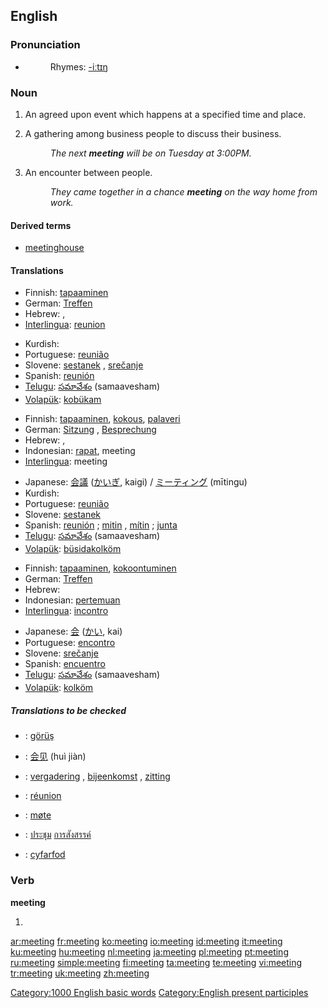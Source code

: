 ==English==

{{rank|physical|spring|troops|897|meeting|corner|spite|built}}

===Pronunciation===
*{{audio|en-us-meeting.ogg|Audio (US)}}
*:Rhymes: [[Rhymes:English:-iːtɪŋ|-iːtɪŋ]]

===Noun===
{{en-noun}}

# {{rfex}} An agreed upon event which happens at a specified time and place.
# A gathering among business people to discuss their business.
#:''The next '''meeting''' will be on Tuesday at 3:00PM.''
# An encounter between people.
#:''They came together in a chance '''meeting''' on the way home from work.''

====Derived terms====
*[[meetinghouse]]

====Translations====
{{trans-top|An agreed upon event which happens at a specified time and place}}
*Finnish: [[tapaaminen]]
*German: [[Treffen]] {{n}}
*Hebrew: {{he-translation|פגישה|pgishá}} {{f}}, {{he-translation|ישיבה|yeshivá}} {{f}}
*[[Interlingua]]: [[reunion]]
{{trans-mid}}
*Kurdish: {{KUchar|[[کۆبونه‌وه‌]]}}
*Portuguese: [[reunião]] {{f}}
*Slovene: [[sestanek]] {{m}}, [[srečanje]] {{n}}
*Spanish: [[reunión]] {{f}}
*[[Telugu]]: [[సమావేశం]] (samaavesham)
*[[Volapük]]: [[kobükam]]
{{trans-bottom}}

{{trans-top|A gathering among business people to discuss their business}}
*Finnish: [[tapaaminen]], [[kokous]], [[palaveri]]
*German: [[Sitzung]] {{f}}, [[Besprechung]] {{f}}
*Hebrew: {{he-translation|פגישה|pgishá}} {{f}}, {{he-translation|ישיבה|yeshivá}} {{f}}
*Indonesian: [[rapat]], meeting
*[[Interlingua]]: meeting
{{trans-mid}}
*Japanese: [[会議]] ([[かいぎ]], kaigi) / [[ミーティング]] (mītingu)
*Kurdish: {{KUchar|[[کۆبونه‌وه‌]]}}
*Portuguese: [[reunião]] {{f}}
*Slovene: [[sestanek]] {{m}}
*Spanish: [[reunión]] {{f}}; [[mitin]] {{m}}, [[mítin]] {{italbrac|Latin America}}; [[junta]] {{f}}
*[[Telugu]]: [[సమావేశం]] (samaavesham)
*[[Volapük]]: [[büsidakolköm]]
{{trans-bottom}}

{{trans-top|An encounter between people}}
*Finnish: [[tapaaminen]], [[kokoontuminen]]
*German: [[Treffen]] {{n}}
*Hebrew: {{he-translation|פגישה|pgishá}} {{f}}
*Indonesian: [[temu|pertemuan]]
*[[Interlingua]]: [[incontro]]
{{trans-mid}}
*Japanese: [[会]] ([[かい]], kai)
*Portuguese: [[encontro]]
*Slovene: [[srečanje]] {{n}}
*Spanish: [[encuentro]]
*[[Telugu]]: [[సమావేశం]] (samaavesham)
*[[Volapük]]: [[kolköm]]
{{trans-bottom}}

=====Translations to be checked=====

{{checktrans}}
{{top}}
*{{ttbc|Azerbaijani}}: [[görüş]]
*{{ttbc|Chinese}}: [[会见]] (huì jiàn)
*{{ttbc|Dutch}}: [[vergadering]] {{f}}, [[bijeenkomst]] {{f}}, [[zitting]] {{f}}
*{{ttbc|French}}: [[réunion]] {{f}}
{{mid}}
*{{ttbc|Norwegian}}: [[møte]]
*{{ttbc|Thai}}: [[ประชุม]] [[การสังสรรค์]]
*{{ttbc|Welsh}}: [[cyfarfod]]
{{bottom}}

===Verb===
'''meeting'''

# {{present participle of|meet}}

[[Category:1000 English basic words]]
[[Category:English present participles]]

[[ar:meeting]]
[[fr:meeting]]
[[ko:meeting]]
[[io:meeting]]
[[id:meeting]]
[[it:meeting]]
[[ku:meeting]]
[[hu:meeting]]
[[nl:meeting]]
[[ja:meeting]]
[[pl:meeting]]
[[pt:meeting]]
[[ru:meeting]]
[[simple:meeting]]
[[fi:meeting]]
[[ta:meeting]]
[[te:meeting]]
[[vi:meeting]]
[[tr:meeting]]
[[uk:meeting]]
[[zh:meeting]]